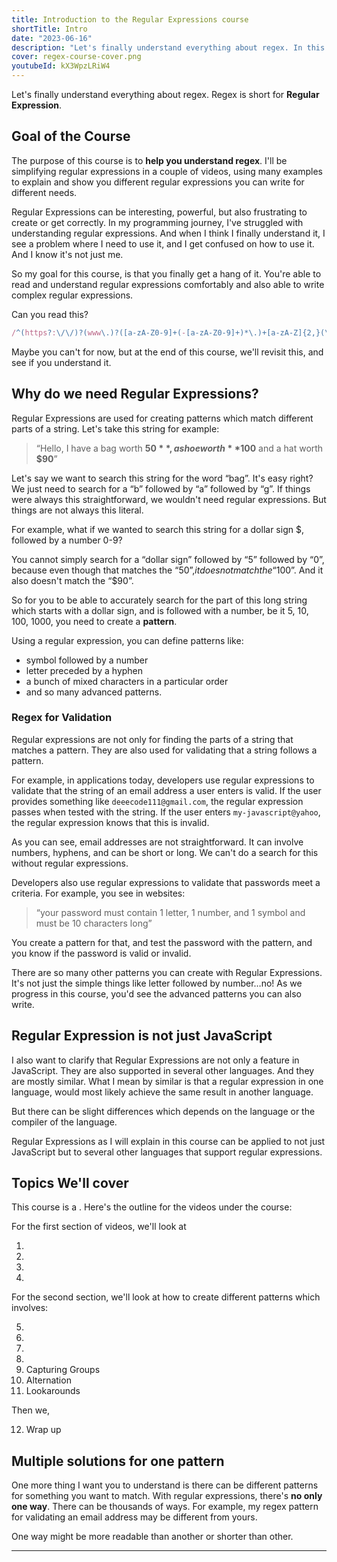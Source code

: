 ```yaml
---
title: Introduction to the Regular Expressions course
shortTitle: Intro
date: "2023-06-16"
description: "Let's finally understand everything about regex. In this simplified course, we would learn the different features available in regular expressions, and use those features with different examples."
cover: regex-course-cover.png
youtubeId: kX3WpzLRiW4
---
```


Let's finally understand everything about regex. Regex is short for **Regular Expression**.

## Goal of the Course

The purpose of this course is to **help you understand regex**. I'll be simplifying regular expressions in a couple of videos, using many examples to explain and show you different regular expressions you can write for different needs.

Regular Expressions can be interesting, powerful, but also frustrating to create or get correctly. In my programming journey, I've struggled with understanding regular expressions. And when I think I finally understand it, I see a problem where I need to use it, and I get confused on how to use it. And I know it's not just me.

So my goal for this course, is that you finally get a hang of it. You're able to read and understand regular expressions comfortably and also able to write complex regular expressions.

Can you read this?

```js
/^(https?:\/\/)?(www\.)?([a-zA-Z0-9]+(-[a-zA-Z0-9]+)*\.)+[a-zA-Z]{2,}(\/[^\s]*)?$/
```

Maybe you can't for now, but at the end of this course, we'll revisit this, and see if you understand it.

## Why do we need Regular Expressions?

Regular Expressions are used for creating patterns which match different parts of a string. Let's take this string for example:

> “Hello, I have a bag worth **$50**, a shoe worth **$100** and a hat worth **$90**”

Let's say we want to search this string for the word “bag”. It's easy right? We just need to search for a “b” followed by “a” followed by “g”. If things were always this straightforward, we wouldn't need regular expressions. But things are not always this literal.

For example, what if we wanted to search this string for a dollar sign $, followed by a number 0-9?

You cannot simply search for a “dollar sign” followed by “5” followed by “0”, because even though that matches the “$50”, it does not match the “$100”. And it also doesn't match the “$90”.

So for you to be able to accurately search for the part of this long string which starts with a dollar sign, and is followed with a number, be it 5, 10, 100, 1000, you need to create a **pattern**.

Using a regular expression, you can define patterns like:
* symbol followed by a number
* letter preceded by a hyphen
* a bunch of mixed characters in a particular order
* and so many advanced patterns.

### Regex for Validation

Regular expressions are not only for finding the parts of a string that matches a pattern. They are also used for validating that a string follows a pattern.

For example, in applications today, developers use regular expressions to validate that the string of an email address a user enters is valid. If the user provides something like `deeecode111@gmail.com`, the regular expression passes when tested with the string. If the user enters `my-javascript@yahoo`, the regular expression knows that this is invalid.

As you can see, email addresses are not straightforward. It can involve numbers, hyphens, and can be short or long. We can't do a search for this without regular expressions.

Developers also use regular expressions to validate that passwords meet a criteria. For example, you see in websites:

> “your password must contain 1 letter, 1 number, and 1 symbol and must be 10 characters long”

You create a pattern for that, and test the password with the pattern, and you know if the password is valid or invalid.

There are so many other patterns you can create with Regular Expressions. It's not just the simple things like letter followed by number…no! As we progress in this course, you'd see the advanced patterns you can also write.

## Regular Expression is not just JavaScript

I also want to clarify that Regular Expressions are not only a feature in JavaScript. They are also supported in several other languages. And they are mostly similar. What I mean by similar is that a regular expression in one language, would most likely achieve the same result in another language.

But there can be slight differences which depends on the language or the compiler of the language.

Regular Expressions as I will explain in this course can be applied to not just JavaScript but to several other languages that support regular expressions.

## Topics We'll cover

This course is a <CourseLink path='playlist' course='regex' label='playlist on YouTube' />. Here's the outline for the videos under the course:

For the first section of videos, we'll look at

1. <CourseLink course='regex' path="terms" label='Terms used in Regex'/>
2. <CourseLink course='regex' path="first-regular-expression" label='Your first Regex'/>
3. <CourseLink course='regex' path="flags" label='Flags'/>
4. <CourseLink course='regex' path="how-regular-expressions-work" label='Regex Engines'/>

For the second section, we'll look at how to create different patterns which involves:

5. <CourseLink course='regex' path="character-class" label='Character Classes'/>
6. <CourseLink course='regex' path="quantifiers" label='Quantifiers'/>
7. <CourseLink course='regex' path="meta-characters" label='Meta Characters'/>
8. <CourseLink course='regex' path="special-characters" label='Special Characters'/>
9. Capturing Groups
10. Alternation
11. Lookarounds

Then we,

12. Wrap up

## Multiple solutions for one pattern

One more thing I want you to understand is there can be different patterns for something you want to match. With regular expressions, there's **no only one way**. There can be thousands of ways. For example, my regex pattern for validating an email address may be different from yours.

One way might be more readable than another or shorter than other.

---
